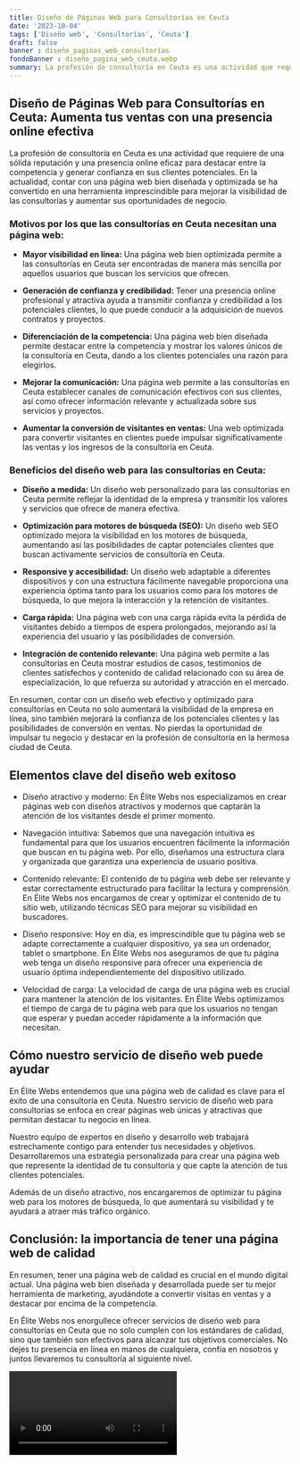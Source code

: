 ```yaml
---
title: Diseño de Páginas Web para Consultorías en Ceuta
date: '2023-10-04'
tags: ['Diseño web', 'Consultorías', 'Ceuta']
draft: false
banner : diseño_paginas_web_consultorías
fondoBanner : diseño_pagina_web_ceuta.webp
summary: La profesión de consultoría en Ceuta es una actividad que requiere de una sólida reputación y una presencia online eficaz para destacar entre la competencia y generar confianza en sus clientes potenciales. En la actualidad, contar con una página web bien diseñada y optimizada se ha convertido en una herramienta imprescindible para mejorar la visibilidad de las consultorías y aumentar sus oportunidades de negocio.
---
```


## **Diseño de Páginas Web para Consultorías en Ceuta: Aumenta tus ventas con una presencia online efectiva**

La profesión de consultoría en Ceuta es una actividad que requiere de una sólida reputación y una presencia online eficaz para destacar entre la competencia y generar confianza en sus clientes potenciales. En la actualidad, contar con una página web bien diseñada y optimizada se ha convertido en una herramienta imprescindible para mejorar la visibilidad de las consultorías y aumentar sus oportunidades de negocio.

### **Motivos por los que las consultorías en Ceuta necesitan una página web:**

- **Mayor visibilidad en línea:** Una página web bien optimizada permite a las consultorías en Ceuta ser encontradas de manera más sencilla por aquellos usuarios que buscan los servicios que ofrecen.

- **Generación de confianza y credibilidad:** Tener una presencia online profesional y atractiva ayuda a transmitir confianza y credibilidad a los potenciales clientes, lo que puede conducir a la adquisición de nuevos contratos y proyectos.

- **Diferenciación de la competencia:** Una página web bien diseñada permite destacar entre la competencia y mostrar los valores únicos de la consultoría en Ceuta, dando a los clientes potenciales una razón para elegirlos.

- **Mejorar la comunicación:** Una página web permite a las consultorías en Ceuta establecer canales de comunicación efectivos con sus clientes, así como ofrecer información relevante y actualizada sobre sus servicios y proyectos.

- **Aumentar la conversión de visitantes en ventas:** Una web optimizada para convertir visitantes en clientes puede impulsar significativamente las ventas y los ingresos de la consultoría en Ceuta.

### **Beneficios del diseño web para las consultorías en Ceuta:**

- **Diseño a medida:** Un diseño web personalizado para las consultorías en Ceuta permite reflejar la identidad de la empresa y transmitir los valores y servicios que ofrece de manera efectiva.

- **Optimización para motores de búsqueda (SEO):** Un diseño web SEO optimizado mejora la visibilidad en los motores de búsqueda, aumentando así las posibilidades de captar potenciales clientes que buscan activamente servicios de consultoría en Ceuta.

- **Responsive y accesibilidad:** Un diseño web adaptable a diferentes dispositivos y con una estructura fácilmente navegable proporciona una experiencia óptima tanto para los usuarios como para los motores de búsqueda, lo que mejora la interacción y la retención de visitantes.

- **Carga rápida:** Una página web con una carga rápida evita la pérdida de visitantes debido a tiempos de espera prolongados, mejorando así la experiencia del usuario y las posibilidades de conversión.

- **Integración de contenido relevante:** Una página web permite a las consultorías en Ceuta mostrar estudios de casos, testimonios de clientes satisfechos y contenido de calidad relacionado con su área de especialización, lo que refuerza su autoridad y atracción en el mercado.

En resumen, contar con un diseño web efectivo y optimizado para consultorías en Ceuta no solo aumentará la visibilidad de la empresa en línea, sino también mejorará la confianza de los potenciales clientes y las posibilidades de conversión en ventas. No pierdas la oportunidad de impulsar tu negocio y destacar en la profesión de consultoría en la hermosa ciudad de Ceuta.

<GifSeo />

<Cta />

## Elementos clave del diseño web exitoso

- Diseño atractivo y moderno: En Élite Webs nos especializamos en crear páginas web con diseños atractivos y modernos que captarán la atención de los visitantes desde el primer momento.

- Navegación intuitiva: Sabemos que una navegación intuitiva es fundamental para que los usuarios encuentren fácilmente la información que buscan en tu página web. Por ello, diseñamos una estructura clara y organizada que garantiza una experiencia de usuario positiva.

- Contenido relevante: El contenido de tu página web debe ser relevante y estar correctamente estructurado para facilitar la lectura y comprensión. En Élite Webs nos encargamos de crear y optimizar el contenido de tu sitio web, utilizando técnicas SEO para mejorar su visibilidad en buscadores.

- Diseño responsive: Hoy en día, es imprescindible que tu página web se adapte correctamente a cualquier dispositivo, ya sea un ordenador, tablet o smartphone. En Élite Webs nos aseguramos de que tu página web tenga un diseño responsive para ofrecer una experiencia de usuario óptima independientemente del dispositivo utilizado.

- Velocidad de carga: La velocidad de carga de una página web es crucial para mantener la atención de los visitantes. En Élite Webs optimizamos el tiempo de carga de tu página web para que los usuarios no tengan que esperar y puedan acceder rápidamente a la información que necesitan.

## Cómo nuestro servicio de diseño web puede ayudar

En Élite Webs entendemos que una página web de calidad es clave para el éxito de una consultoría en Ceuta. Nuestro servicio de diseño web para consultorías se enfoca en crear páginas web únicas y atractivas que permitan destacar tu negocio en línea. 

Nuestro equipo de expertos en diseño y desarrollo web trabajará estrechamente contigo para entender tus necesidades y objetivos. Desarrollaremos una estrategia personalizada para crear una página web que represente la identidad de tu consultoría y que capte la atención de tus clientes potenciales.

Además de un diseño atractivo, nos encargaremos de optimizar tu página web para los motores de búsqueda, lo que aumentará su visibilidad y te ayudará a atraer más tráfico orgánico. 

## Conclusión: la importancia de tener una página web de calidad

En resumen, tener una página web de calidad es crucial en el mundo digital actual. Una página web bien diseñada y desarrollada puede ser tu mejor herramienta de marketing, ayudándote a convertir visitas en ventas y a destacar por encima de la competencia.

En Élite Webs nos enorgullece ofrecer servicios de diseño web para consultorías en Ceuta que no solo cumplen con los estándares de calidad, sino que también son efectivos para alcanzar tus objetivos comerciales. No dejes tu presencia en línea en manos de cualquiera, confía en nosotros y juntos llevaremos tu consultoría al siguiente nivel.

<Video />

<CtaBot job='Consultorías' city='Ceuta'/>

<Gmaps query='Ceuta+españa+maps' />